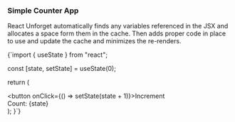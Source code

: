 
### Simple Counter App

React Unforget automatically finds any variables referenced in the JSX and allocates a space form them in the cache. Then adds proper code in place to use and update the cache and minimizes the re-renders.

<DynamicLiveCodeSandPack previewClassName="h-40">
{`import { useState } from "react";

  const [state, setState] = useState(0);

  return (
    <div>
      <button onClick={() => setState(state + 1)}>Increment</button>
      <div>
        <span>Count: {state}</span>
      </div>
    </div>
  );
}`}
</DynamicLiveCodeSandPack>